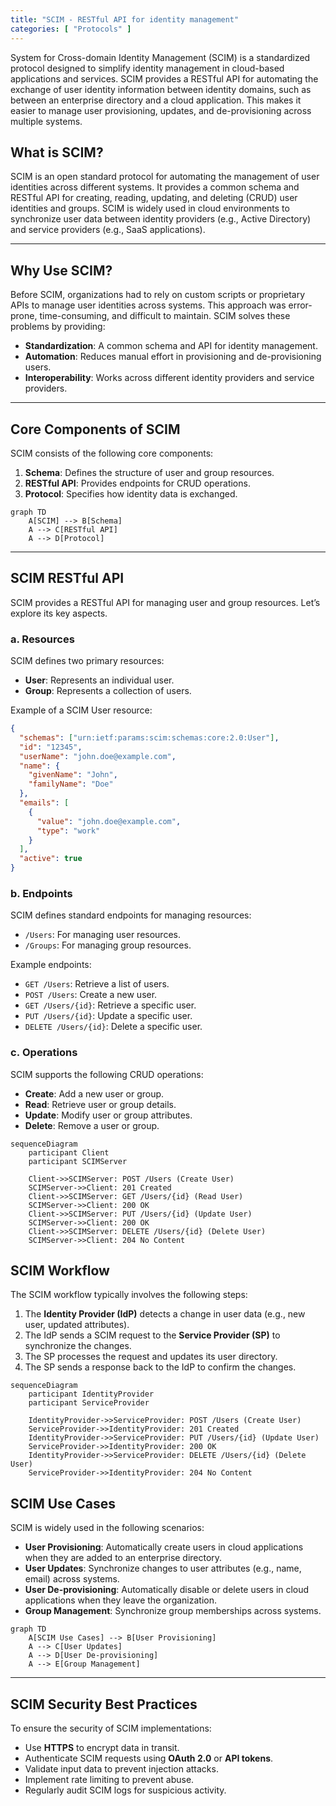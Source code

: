 ```yaml
---
title: "SCIM - RESTful API for identity management"
categories: [ "Protocols" ]
---
```


System for Cross-domain Identity Management (SCIM) is a standardized protocol designed to simplify identity management in cloud-based applications and services. SCIM provides a RESTful API for automating the exchange of user identity information between identity domains, such as between an enterprise directory and a cloud application. This makes it easier to manage user provisioning, updates, and de-provisioning across multiple systems.


## What is SCIM?

SCIM is an open standard protocol for automating the management of user identities across different systems. It provides a common schema and RESTful API for creating, reading, updating, and deleting (CRUD) user identities and groups. SCIM is widely used in cloud environments to synchronize user data between identity providers (e.g., Active Directory) and service providers (e.g., SaaS applications).

---

## Why Use SCIM?

Before SCIM, organizations had to rely on custom scripts or proprietary APIs to manage user identities across systems. This approach was error-prone, time-consuming, and difficult to maintain. SCIM solves these problems by providing:

- **Standardization**: A common schema and API for identity management.
- **Automation**: Reduces manual effort in provisioning and de-provisioning users.
- **Interoperability**: Works across different identity providers and service providers.

---

## Core Components of SCIM

SCIM consists of the following core components:

1. **Schema**: Defines the structure of user and group resources.
2. **RESTful API**: Provides endpoints for CRUD operations.
3. **Protocol**: Specifies how identity data is exchanged.

```mermaid
graph TD
    A[SCIM] --> B[Schema]
    A --> C[RESTful API]
    A --> D[Protocol]
```

---

## SCIM RESTful API

SCIM provides a RESTful API for managing user and group resources. Let’s explore its key aspects.

### a. Resources
SCIM defines two primary resources:

- **User**: Represents an individual user.
- **Group**: Represents a collection of users.

Example of a SCIM User resource:
```json
{
  "schemas": ["urn:ietf:params:scim:schemas:core:2.0:User"],
  "id": "12345",
  "userName": "john.doe@example.com",
  "name": {
    "givenName": "John",
    "familyName": "Doe"
  },
  "emails": [
    {
      "value": "john.doe@example.com",
      "type": "work"
    }
  ],
  "active": true
}
```

### b. Endpoints
SCIM defines standard endpoints for managing resources:

- `/Users`: For managing user resources.
- `/Groups`: For managing group resources.

Example endpoints:

- `GET /Users`: Retrieve a list of users.
- `POST /Users`: Create a new user.
- `GET /Users/{id}`: Retrieve a specific user.
- `PUT /Users/{id}`: Update a specific user.
- `DELETE /Users/{id}`: Delete a specific user.

### c. Operations
SCIM supports the following CRUD operations:

- **Create**: Add a new user or group.
- **Read**: Retrieve user or group details.
- **Update**: Modify user or group attributes.
- **Delete**: Remove a user or group.

```mermaid
sequenceDiagram
    participant Client
    participant SCIMServer

    Client->>SCIMServer: POST /Users (Create User)
    SCIMServer->>Client: 201 Created
    Client->>SCIMServer: GET /Users/{id} (Read User)
    SCIMServer->>Client: 200 OK
    Client->>SCIMServer: PUT /Users/{id} (Update User)
    SCIMServer->>Client: 200 OK
    Client->>SCIMServer: DELETE /Users/{id} (Delete User)
    SCIMServer->>Client: 204 No Content
```


## SCIM Workflow

The SCIM workflow typically involves the following steps:

1. The **Identity Provider (IdP)** detects a change in user data (e.g., new user, updated attributes).
2. The IdP sends a SCIM request to the **Service Provider (SP)** to synchronize the changes.
3. The SP processes the request and updates its user directory.
4. The SP sends a response back to the IdP to confirm the changes.

```mermaid
sequenceDiagram
    participant IdentityProvider
    participant ServiceProvider

    IdentityProvider->>ServiceProvider: POST /Users (Create User)
    ServiceProvider->>IdentityProvider: 201 Created
    IdentityProvider->>ServiceProvider: PUT /Users/{id} (Update User)
    ServiceProvider->>IdentityProvider: 200 OK
    IdentityProvider->>ServiceProvider: DELETE /Users/{id} (Delete User)
    ServiceProvider->>IdentityProvider: 204 No Content
```


## SCIM Use Cases

SCIM is widely used in the following scenarios:

- **User Provisioning**: Automatically create users in cloud applications when they are added to an enterprise directory.
- **User Updates**: Synchronize changes to user attributes (e.g., name, email) across systems.
- **User De-provisioning**: Automatically disable or delete users in cloud applications when they leave the organization.
- **Group Management**: Synchronize group memberships across systems.

```mermaid
graph TD
    A[SCIM Use Cases] --> B[User Provisioning]
    A --> C[User Updates]
    A --> D[User De-provisioning]
    A --> E[Group Management]
```

---

## SCIM Security Best Practices

To ensure the security of SCIM implementations:

- Use **HTTPS** to encrypt data in transit.
- Authenticate SCIM requests using **OAuth 2.0** or **API tokens**.
- Validate input data to prevent injection attacks.
- Implement rate limiting to prevent abuse.
- Regularly audit SCIM logs for suspicious activity.

